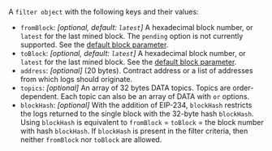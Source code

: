 A `filter object` with the following keys and their values:

- `fromBlock`: _[optional, default: `latest`]_ A hexadecimal block number, or `latest` for the last mined block. The `pending` option is not currently supported. See the [default block parameter](https://ethereum.org/en/developers/docs/apis/json-rpc/#default-block).
- `toBlock`: _[optional, default: `latest`]_ A hexadecimal block number, or `latest` for the last mined block. See the [default block parameter](https://ethereum.org/en/developers/docs/apis/json-rpc/#default-block).
- `address`: _[optional]_ (20 bytes). Contract address or a list of addresses from which logs should originate.
- `topics`: _[optional]_ An array of 32 bytes DATA topics. Topics are order-dependent. Each topic can also be an array of DATA with `or` options.
- `blockHash`: _[optional]_ With the addition of EIP-234, `blockHash` restricts the logs returned to the single block with the 32-byte hash `blockHash`. Using `blockHash` is equivalent to `fromBlock` = `toBlock` = the block number with hash `blockHash`. If `blockHash` is present in the filter criteria, then neither `fromBlock` nor `toBlock` are allowed.
